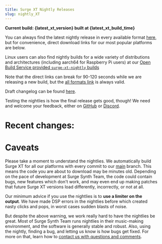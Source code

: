 ```yaml
---
title: Surge XT Nightly Releases
slug: nightly_XT
---
```



**Current build: {latest_xt_version} built at {latest_xt_build_time}**

You can always find the latest nightly release in every available format [here](https://github.com/surge-synthesizer/surge/releases/tag/Nightly), but for convenience, direct download links for our most popular platforms are below.

<DownloadsNightly />

Linux users can also find nightly builds for a wide variety of distributions and architectures (including aarch64 for Raspberry Pi users) at our [Open Build Service provided `surge-xt-nightly` builds](https://software.opensuse.org//download.html?project=home%3Asurge-synth-team&package=surge-xt-nightly)

Note that the direct links can break for 90-120 seconds while we are releasing a new build, but the [all formats link](https://github.com/surge-synthesizer/surge/releases/tag/Nightly) is always valid.

Draft changelog can be found [here](/nightlychangelog).

Testing the nightlies is how the final release gets good, though! We need and welcome your feedback, either on [GitHub](https://github.com/surge-synthesizer/surge/issues) or
[Discord](https://discord.gg/aFQDdMV).

# Recent changes:

<GitNightlyXTRecentFive />

# Caveats

Please take a moment to understand the nightlies. We automatically build Surge XT for all our
platforms with every commit to our [main](https://github.com/surge-synthesizer/surge) branch. This means
the code you are about to download may be minutes old. Depending on the pace of development at Surge Synth Team,
the code could contain bugs, new features which don't work, and may even end up making patches that
future Surge XT versions load differently, incorrectly, or not at all.

Our minimum advice if you use the nightlies is to **use a limiter on the output**. We have made DSP errors in the nightlies before
which created nasty clicks and pops, in worst cases sudden blasts of noise.

But despite the above warning, we work really hard to have the nightlies be great. Most of Surge Synth Team runs nightlies in their
music-making environment, and the software is generally stable and robust. Also, using the nightly, finding a bug, and letting us
know is how bugs get fixed. For more on that, learn how to [contact us with questions and comments](/feedback).
